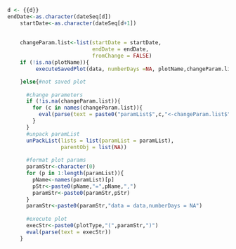 

```r
d <- {{d}}
endDate<-as.character(dateSeq[d])
    startDate<-as.character(dateSeq[d+1])
    
    
    changeParam.list<-list(startDate = startDate,
                           endDate = endDate,
                           fromChange = FALSE)
    if (!is.na(plotName)){
         executeSavedPlot(data, numberDays =NA, plotName,changeParam.list, libraryPath)

    }else{#not saved plot
      
      #change parameters
      if (!is.na(changeParam.list)){
        for (c in names(changeParam.list)){
          eval(parse(text = paste0("paramList$",c,"<-changeParam.list$",c)))
        }
      }
      #unpack paramList
      unPackList(lists = list(paramList = paramList),
                 parentObj = list(NA))
      
      #format plot params
      paramStr<-character(0)
      for (p in 1:length(paramList)){
        pName<-names(paramList)[p]
        pStr<-paste0(pName,"=",pName,",")
        paramStr<-paste0(paramStr,pStr)
      }
      paramStr<-paste0(paramStr,"data = data,numberDays = NA")
      
      #execute plot
      execStr<-paste0(plotType,"(",paramStr,")")
      eval(parse(text = execStr))
    }
```